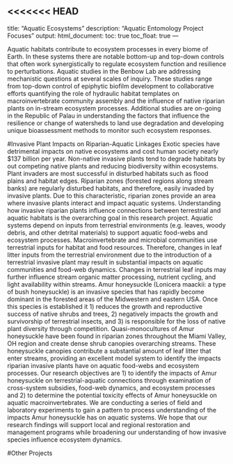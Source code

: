 <<<<<<< HEAD
---
title: "Aquatic Ecosystems"
description: "Aquatic Entomology Project Focuses"
output:
  html_document:
    toc: true
    toc_float: true
---

Aquatic habitats contribute to ecosystem processes in every biome of Earth. In these systems there are notable bottom-up and top-down controls that often work synergistically to regulate ecosystem function and resilience to perturbations. Aquatic studies in the Benbow Lab are addressing mechanistic questions at several scales of inquiry. These studies range from top-down control of epiphytic biofilm development to collaborative efforts quantifying the role of hydraulic habitat templates on macroinvertebrate community assembly and the influence of native riparian plants on in-stream ecosystem processes. Additional studies are on-going in the Republic of Palau in understanding the factors that influence the resilience or change of watersheds to land use degradation and developing unique bioassessment methods to monitor such ecosystem responses.

#Invasive Plant Impacts on Riparian-Aquatic Linkages
Exotic species have detrimental impacts on native ecosystems and cost human society nearly $137 billion per year.  Non-native invasive plants tend to degrade habitats by out competing native plants and reducing biodiversity within ecosystems.  Plant invaders are most successful in disturbed habitats such as flood plains and habitat edges.  Riparian zones (forested regions along stream banks) are regularly disturbed habitats, and therefore, easily invaded by invasive plants.  Due to this characteristic, riparian zones provide an area where invasive plants interact and impact aquatic systems.  Understanding how invasive riparian plants influence connections between terrestrial and aquatic habitats is the overarching goal in this research project. Aquatic systems depend on inputs from terrestrial environments (e.g. leaves, woody debris, and other detrital materials) to support aquatic food-webs and ecosystem processes.  Macroinvertebrate and microbial communities use terrestrial inputs for habitat and food resources.  Therefore, changes in leaf litter inputs from the terrestrial environment due to the introduction of a terrestrial invasive plant may result in substantial impacts on aquatic communities and food-web dynamics.  Changes in terrestrial leaf inputs may further influence stream organic matter processing, nutrient cycling, and light availability within streams. Amur honeysuckle (Lonicera maackii: a type of bush honeysuckle) is an invasive species that has rapidly become dominant in the forested areas of the Midwestern and eastern USA.  Once this species is established it 1) reduces the growth and reproductive success of native shrubs and trees, 2) negatively impacts the growth and survivorship of terrestrial insects, and 3) is responsible for the loss of native plant diversity through competition.  Quasi-monocultures of Amur honeysuckle have been found in riparian zones throughout the Miami Valley, OH region and create dense shrub canopies overarching streams.  These honeysuckle canopies contribute a substantial amount of leaf litter that enter streams, providing an excellent model system to identify the impacts riparian invasive plants have on aquatic food-webs and ecosystem processes. Our research objectives are 1) to identify the impacts of Amur honeysuckle on terrestrial-aquatic connections through examination of cross-system subsidies, food-web dynamics, and ecosystem processes and 2) to determine the potential toxicity effects of Amur honeysuckle on aquatic macroinvertebrates.  We are conducting a series of field and laboratory experiments to gain a pattern to process understanding of the impacts Amur honeysuckle has on aquatic systems.  We hope that our research findings will support local and regional restoration and management programs while broadening our understanding of how invasive species influence ecosystem dynamics.

#Other Projects
